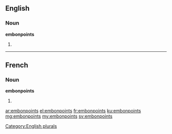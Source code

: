 ==English==

===Noun===
'''embonpoints'''

# {{plural of|embonpoint}}

[[Category:English plurals]]

----

==French==

===Noun===
'''embonpoints''' {{m}}

# {{plural of|embonpoint|lang=fr}}

[[ar:embonpoints]]
[[el:embonpoints]]
[[fr:embonpoints]]
[[ku:embonpoints]]
[[mg:embonpoints]]
[[my:embonpoints]]
[[sv:embonpoints]]